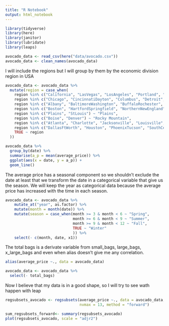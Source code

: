 ```yaml
---
title: "R Notebook"
output: html_notebook
---
```


```r
library(tidyverse)
library(here)
library(janitor)
library(lubridate)
library(leaps)
```


```r
avocado_data <- read_csv(here("data/avocado.csv"))
avocado_data <- clean_names(avocado_data)
```
I will include the regions but I will group by them by the economic division region in USA
```r
avocado_data <- avocado_data %>%
  mutate(region = case_when(
    region %in% c("California", "LasVegas", "LosAngeles", "Portland", "Sacramento", "SanDiego", "SanFrancisco", "Seattle", "Spokane", "West") ~ "FarWest",
    region %in% c("Chicago", "CincinnatiDayton", "Columbus", "Detroit", "GrandRapids", "GreatLakes", "Indianapolis") ~ "GreatLakes",
    region %in% c("Albany", "BaltimoreWashington", "BuffaloRochester", "HarrisburgScranton", "NewYork", "Northeast", "Philadelphia", "Pittsburgh", "Syracuse") ~ "Mideast",
    region %in% c("Boston", "HartfordSpringfield", "NorthernNewEngland") ~ "NewEngland",
    region %in% c("Plains", "StLouis") ~ "Plains",
    region %in% c("Boise", "Denver") ~ "Rocky Mountain",
    region %in% c("Atlanta", "Charlotte", "Jacksonville", "Louisville", "MiamiFtLauderdale", "Midsouth", "Nashville", "NewOrleansMobile", "Orlando", "RaleighGreensboro", "RichmondNorfolk", "Roanoke", "SouthCarolina", "Southeast", "Tampa") ~ "Southeast",
    region %in% c("DallasFtWorth", "Houston", "PhoenixTucson", "SouthCentral", "WestTexNewMexico") ~ "Southwest",
    TRUE ~ region
  ))
```

```r
avocado_data %>%
  group_by(date) %>%
  summarise(a_p = mean(average_price)) %>%
  ggplot(aes(x = date, y = a_p)) +
  geom_line()
```

The average price has a seasonal component so we shouldn't exclude the date at least that we transform the date in a categorical variable that give us the season. We will keep the year as categorical data because the average price has increased with the time in each season.

```r
avocado_data <- avocado_data %>%
    mutate_at("year", as.factor) %>%
    mutate(month = month(date)) %>%
    mutate(season = case_when(month >= 3 & month < 6 ~ "Spring",
                              month >= 6 & month < 9 ~ "Summer",
                              month >= 9 & month < 12 ~ "Fall",
                              TRUE ~ "Winter"
                              )) %>%
    select(- c(month, date, x1))
```
The total bags is a derivate variable from small_bags, large_bags, x_large_bags and even when alias doesn't give me any correlation.
```r
alias(average_price ~., data = avocado_data)

avocado_data <- avocado_data %>%
  select(- total_bags)
```
Now I believe that my data is in a good shape, so I will try to see wath happen with leap 
```r
regsubsets_avocado <- regsubsets(average_price ~., data = avocado_data, 
                                 nvmax = 13, method = "forward")
```

```r
sum_regsubsets_forward<- summary(regsubsets_avocado)
plot(regsubsets_avocado, scale = "adjr2")
```

